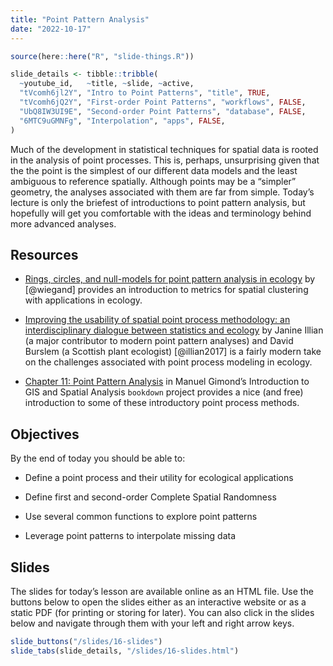 ```yaml
---
title: "Point Pattern Analysis"
date: "2022-10-17"
---
```


```r
source(here::here("R", "slide-things.R"))

slide_details <- tibble::tribble(
  ~youtube_id,   ~title, ~slide, ~active,
  "tVcomh6jl2Y", "Intro to Point Patterns", "title", TRUE,
  "tVcomh6jQ2Y", "First-order Point Patterns", "workflows", FALSE,
  "UbQ8IW3UI9E", "Second-order Point Patterns", "database", FALSE,
  "6MTC9uGMNFg", "Interpolation", "apps", FALSE,
)
```

Much of the development in statistical techniques for spatial data is rooted in the analysis of point processes. This is, perhaps, unsurprising given that the the point is the simplest of our different data models and the least ambiguous to reference spatially. Although points may be a "simpler" geometry, the analyses associated with them are far from simple. Today's lecture is only the briefest of introductions to point pattern analysis, but hopefully will get you comfortable with the ideas and terminology behind more advanced analyses.

## Resources

- <i class="fas fa-external-link-square-alt"></i> [Rings, circles, and null-models for point pattern analysis in ecology](https://onlinelibrary.wiley.com/doi/full/10.1111/j.0030-1299.2004.12497.x?casa_token=D8RfesZ_AjUAAAAA%3AkLmb_B8BubHk4swR3flI9QS4sQnO87wZSImZXsQFD41Q9iEExMEO_bDTPvnvOHtERcit-3YmShhyU0g) by [@wiegand] provides an introduction to metrics for spatial clustering with applications in ecology.

- <i class="fas fa-external-link-square-alt"></i>  [Improving the usability of spatial point process methodology: an interdisciplinary dialogue between statistics and ecology
](https://link.springer.com/article/10.1007/s10182-017-0301-8) by Janine Illian (a major contributor to modern point pattern analyses) and David Burslem (a Scottish plant ecologist) [@illian2017] is a fairly modern take on the challenges associated with point process modeling in ecology.

- <i class="fas fa-external-link-square-alt"></i>  [Chapter 11: Point Pattern Analysis](https://mgimond.github.io/Spatial/chp11_0.html) in Manuel Gimond's Introduction to GIS and Spatial Analysis `bookdown` project provides a nice (and free) introduction to some of these introductory point process methods. 

## Objectives

By the end of today you should be able to:

- Define a point process and their utility for ecological applications

- Define first and second-order Complete Spatial Randomness

- Use several common functions to explore point patterns

- Leverage point patterns to interpolate missing data

## Slides

The slides for today's lesson are available online as an HTML file. Use the buttons below to open the slides either as an interactive website or as a static PDF (for printing or storing for later). You can also click in the slides below and navigate through them with your left and right arrow keys.

```r
slide_buttons("/slides/16-slides")
slide_tabs(slide_details, "/slides/16-slides.html")
```